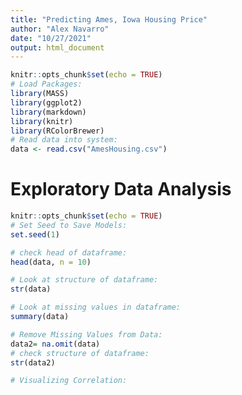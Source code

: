 ```yaml
---
title: "Predicting Ames, Iowa Housing Price"
author: "Alex Navarro"
date: "10/27/2021"
output: html_document
---
```

```r
knitr::opts_chunk$set(echo = TRUE)
# Load Packages:
library(MASS)
library(ggplot2)
library(markdown)
library(knitr)
library(RColorBrewer)
# Read data into system:
data <- read.csv("AmesHousing.csv")
```
# Exploratory Data Analysis
```r
knitr::opts_chunk$set(echo = TRUE)
# Set Seed to Save Models:
set.seed(1)

# check head of dataframe:
head(data, n = 10)

# Look at structure of dataframe:
str(data)

# Look at missing values in dataframe:
summary(data)
```
```r
# Remove Missing Values from Data:
data2= na.omit(data)
# check structure of dataframe:
str(data2)

# Visualizing Correlation:

```